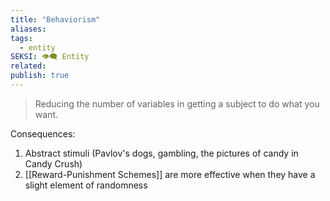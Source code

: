 ```yaml
---
title: "Behaviorism"
aliases: 
tags:
  - entity
SEKSI: 👁️‍🗨️ Entity
related:
publish: true
---
```

> Reducing the number of variables in getting a subject to do what you want.

Consequences:

1. Abstract stimuli (Pavlov's dogs, gambling, the pictures of candy in Candy Crush)
2. [[Reward-Punishment Schemes]] are more effective when they have a slight element of randomness 
